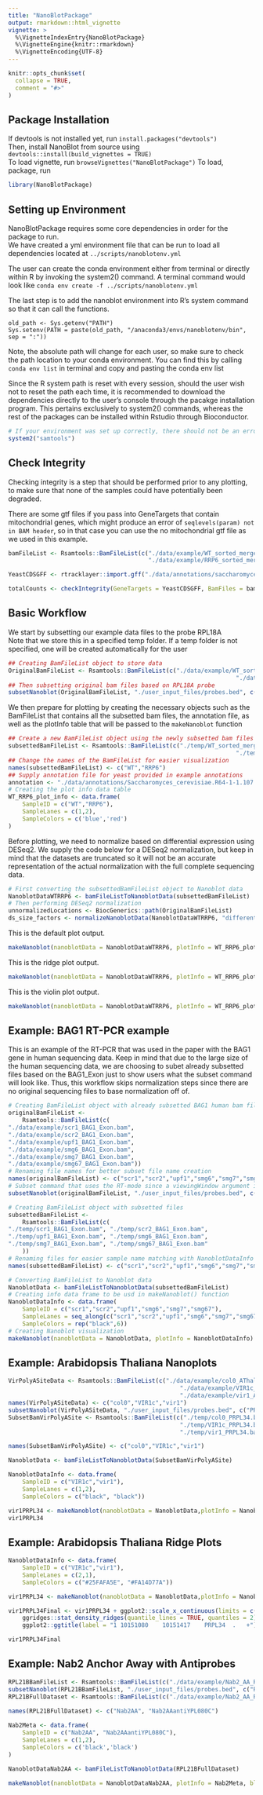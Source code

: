 ```yaml
---
title: "NanoBlotPackage"
output: rmarkdown::html_vignette
vignette: >
  %\VignetteIndexEntry{NanoBlotPackage}
  %\VignetteEngine{knitr::rmarkdown}
  %\VignetteEncoding{UTF-8}
---
```


```r
knitr::opts_chunk$set(
  collapse = TRUE,
  comment = "#>"
)
```

## Package Installation
If devtools is not installed yet, run ```install.packages("devtools")```  
Then, install NanoBlot from source using ```devtools::install(build_vignettes = TRUE)```  
To load vignette, run ```browseVignettes("NanoBlotPackage")```
To load, package, run
```r
library(NanoBlotPackage)
```


## Setting up Environment 
NanoBlotPackage requires some core dependencies in order for the package to run.  
We have created a yml environment file that can be run to load all dependencies located at ```../scripts/nanoblotenv.yml```

The user can create the conda environment either from terminal or directly within R by invoking the system2() command. A terminal command would look like ```conda env create -f ../scripts/nanoblotenv.yml```      

The last step is to add the nanoblot environment into R's system command so that it can call the functions. 
```
old_path <- Sys.getenv("PATH")
Sys.setenv(PATH = paste(old_path, "/anaconda3/envs/nanoblotenv/bin", sep = ":"))
```
Note, the absolute path will change for each user, so make sure to check the path location to your conda environment. You can find this by calling ```conda env list``` in terminal and copy and pasting the conda env list

Since the R system path is reset with every session, should the user wish not to reset the path each time, it is recommended to download the dependencies directly to the user's console through the pacakge installation program. This pertains exclusively to system2() commands, whereas the rest of the packages can be installed within Rstudio through Bioconductor. 

```r
# If your environment was set up correctly, there should not be an error from calling this command. If you have an error with the build, that means that the source was not properly set up. Call Sys.getenv("PATH") to check if nanoblot env is in system path. 
system2("samtools")
```

## Check Integrity 
Checking integrity is a step that should be performed prior to any plotting, to make sure that none of the samples could have potentially been degraded. 

There are some gtf files if you pass into GeneTargets that contain mitochondrial genes, which might produce an error of ```seqlevels(param) not in BAM header```, so in that case you can use the no mitochondrial gtf file as we used in this example. 
```r
bamFileList <- Rsamtools::BamFileList(c("./data/example/WT_sorted_merged.bam",
                                        "./data/example/RRP6_sorted_merged.bam"))

YeastCDSGFF <- rtracklayer::import.gff("./data/annotations/saccharomyces_cerevisiae.20210411.CDS.no_mito.gff")

totalCounts <- checkIntegrity(GeneTargets = YeastCDSGFF, BamFiles = bamFileList)
```


## Basic Workflow 
We start by subsetting our example data files to the probe RPL18A   
Note that we store this in a specified temp folder. If a temp folder is not specified, one will be created automatically for the user
```r
## Creating BamFileList object to store data
OriginalBamFileList <- Rsamtools::BamFileList(c("./data/example/WT_sorted_merged.bam",
																 "./data/example/RRP6_sorted_merged.bam"))
## Then subsetting original bam files based on RPL18A probe
subsetNanoblot(OriginalBamFileList, "./user_input_files/probes.bed", c("RPL18A_Exon1"), tempFilePath = "./temp")
```

We then prepare for plotting by creating the necessary objects such as the BamFileList that contains all the subsetted bam files, the annotation file, as well as the plotInfo table that will be passed to the ```makeNanoblot``` function
``` r
## Create a new BamFileList object using the newly subsetted bam files
subsettedBamFileList <- Rsamtools::BamFileList(c("./temp/WT_sorted_merged_RPL18A_Exon1.bam",
																 "./temp/RRP6_sorted_merged_RPL18A_Exon1.bam"))
## Change the names of the BamFileList for easier visualization
names(subsettedBamFileList) <- c("WT","RRP6")
## Supply annotation file for yeast provided in example annotations
annotation <- "./data/annotations/Saccharomyces_cerevisiae.R64-1-1.107.gtf"
# Creating the plot info data table
WT_RRP6_plot_info <- data.frame(
	SampleID = c("WT","RRP6"),
	SampleLanes = c(1,2),
	SampleColors = c('blue','red')
)
```

Before plotting, we need to normalize based on differential expression using DESeq2. We supply the code below for a DESeq2 normalization, but keep in mind that the datasets are truncated so it will not be an accurate representation of the actual normalization with the full complete sequencing data. 
```r
# First converting the subsettedBamFileList object to Nanoblot data
NanoblotDataWTRRP6 <- bamFileListToNanoblotData(subsettedBamFileList)
# Then performing DESeq2 normalization
unnormalizedLocations <- BiocGenerics::path(OriginalBamFileList)
ds_size_factors <- normalizeNanoblotData(NanoblotDataWTRRP6, "differential", unnormalizedLocations, annotation)
```

This is the default plot output. 
```r
makeNanoblot(nanoblotData = NanoblotDataWTRRP6, plotInfo = WT_RRP6_plot_info, size_factors = ds_size_factors)
```


This is the ridge plot output. 
```r
makeNanoblot(nanoblotData = NanoblotDataWTRRP6, plotInfo = WT_RRP6_plot_info, blotType = "ridge")
```

This is the violin plot output. 
```r
makeNanoblot(nanoblotData = NanoblotDataWTRRP6, plotInfo = WT_RRP6_plot_info, blotType = "violin")
```

## Example: BAG1 RT-PCR example
This is an example of the RT-PCR that was used in the paper with the BAG1 gene in human sequencing data. Keep in mind that due to the large size of the human sequencing data, we are choosing to subet already subsetted files based on the BAG1_Exon just to show users what the subset command will look like. Thus, this workflow skips normalization steps since there are no original sequencing files to base normalization off of. 
```r
# Creating BamFileList object with already subsetted BAG1 human bam files 
originalBamFileList <- 
	Rsamtools::BamFileList(c(
"./data/example/scr1_BAG1_Exon.bam",
"./data/example/scr2_BAG1_Exon.bam",
"./data/example/upf1_BAG1_Exon.bam",
"./data/example/smg6_BAG1_Exon.bam",
"./data/example/smg7_BAG1_Exon.bam",
"./data/example/smg67_BAG1_Exon.bam"))
# Renaming file names for better subset file name creation
names(originalBamFileList) <- c("scr1","scr2","upf1","smg6","smg7","smg67")
# Subset command that uses the RT-mode since a viewingWindow argument is provided
subsetNanoblot(originalBamFileList, "./user_input_files/probes.bed", c("BAG1_Exon"), viewingWindow = "BAG1_vw", cDNA = TRUE)

# Creating BamFileList object with subsetted files 
subsettedBamFileList <- 
	Rsamtools::BamFileList(c(
"./temp/scr1_BAG1_Exon.bam", "./temp/scr2_BAG1_Exon.bam",
"./temp/upf1_BAG1_Exon.bam", "./temp/smg6_BAG1_Exon.bam",
"./temp/smg7_BAG1_Exon.bam", "./temp/smg67_BAG1_Exon.bam"
	))
# Renaming files for easier sample name matching with NanoblotDataInfo data frame
names(subsettedBamFileList) <- c("scr1","scr2","upf1","smg6","smg7","smg67")

# Converting BamFileList to Nanoblot data
NanoblotData <- bamFileListToNanoblotData(subsettedBamFileList)
# Creating info data frame to be usd in makeNanoblot() function
NanoblotDataInfo <- data.frame(
	SampleID = c("scr1","scr2","upf1","smg6","smg7","smg67"),
	SampleLanes = seq_along(c("scr1","scr2","upf1","smg6","smg7","smg67")),
	SampleColors = rep("black",6))
# Creating Nanoblot visualization
makeNanoblot(nanoblotData = NanoblotData, plotInfo = NanoblotDataInfo)
```

## Example: Arabidopsis Thaliana Nanoplots 
```r
VirPolyASiteData <- Rsamtools::BamFileList(c("./data/example/col0_AThalChr1.bam",
												 "./data/example/VIR1c_AThalChr1.bam",
												 "./data/example/vir1_AThalChr1.bam"))
names(VirPolyASiteData) <- c("col0","VIR1c","vir1")
subsetNanoblot(VirPolyASiteData, "./user_input_files/probes.bed", c("PRPL34"), RACE = TRUE, viewingWindow = "PRPL34")
SubsetBamVirPolyASite <- Rsamtools::BamFileList(c("./temp/col0_PRPL34.bam",
												 "./temp/VIR1c_PRPL34.bam",
												 "./temp/vir1_PRPL34.bam"))

names(SubsetBamVirPolyASite) <- c("col0","VIR1c","vir1")

NanoblotData <- bamFileListToNanoblotData(SubsetBamVirPolyASite)

NanoblotDataInfo <- data.frame(
	SampleID = c("VIR1c","vir1"),
	SampleLanes = c(1,2),
	SampleColors = c("black", "black"))

vir1PRPL34 <- makeNanoblot(nanoblotData = NanoblotData,plotInfo = NanoblotDataInfo, blotType = "blot") + ggplot2::scale_y_continuous(limits = c(0,800))
vir1PRPL34
```

## Example: Arabidopsis Thaliana Ridge Plots 
```r
NanoblotDataInfo <- data.frame(
	SampleID = c("VIR1c","vir1"),
	SampleLanes = c(2,1),
	SampleColors = c("#25FAFA5E", "#FA14D77A"))

vir1PRPL34 <- makeNanoblot(nanoblotData = NanoblotData,plotInfo = NanoblotDataInfo, blotType = "ridge")

vir1PRPL34Final <- vir1PRPL34 + ggplot2::scale_x_continuous(limits = c(100,450)) + 
	ggridges::stat_density_ridges(quantile_lines = TRUE, quantiles = 2) + 
	ggplot2::ggtitle(label = "1	10151080	10151417	PRPL34	.	+")

vir1PRPL34Final
```

## Example: Nab2 Anchor Away with Antiprobes 
```r
RPL21BBamFileList <- Rsamtools::BamFileList(c("./data/example/Nab2_AA_RPL21B_Exon2.bam"))
subsetNanoblot(RPL21BBamFileList, "./user_input_files/probes.bed", c("RPL21B_Exon2"), targetAntiProbes = c("YPL080C"))
RPL21BFullDataset <- Rsamtools::BamFileList(c("./data/example/Nab2_AA_RPL21B_Exon2.bam",
																							"./temp/Nab2_AA_RPL21B_Exon2_RPL21B_Exon2_anti_YPL080C.bam"))
names(RPL21BFullDataset) <- c("Nab2AA", "Nab2AAantiYPL080C")

Nab2Meta <- data.frame(
	SampleID = c("Nab2AA", "Nab2AAantiYPL080C"),
	SampleLanes = c(1,2),
	SampleColors = c('black','black')
)

NanoblotDataNab2AA <- bamFileListToNanoblotData(RPL21BFullDataset)

makeNanoblot(nanoblotData = NanoblotDataNab2AA, plotInfo = Nab2Meta, blotType = "blot", plotTitle = "RPL21B")
```
